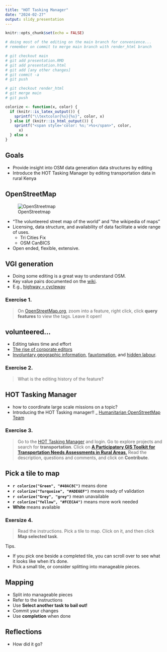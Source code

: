 ```yaml
---
title: "HOT Tasking Manager"
date: "2024-02-27"
output: slidy_presentation
---
```


```r
knitr::opts_chunk$set(echo = FALSE)

# doing most of the editing on the main branch for convenience...
# remember on commit to merge main branch with render_html branch

# git checkout main
# git add presentation.RMD
# git add presentation.html
# git add [any other changes]
# git commit -a
# git push

# git checkout render_html
# git merge main
# git push

colorize <- function(x, color) {
  if (knitr::is_latex_output()) {
    sprintf("\\textcolor{%s}{%s}", color, x)
  } else if (knitr::is_html_output()) {
    sprintf("<span style='color: %s;'>%s</span>", color,
      x)
  } else x
}
```

## Goals

- Provide insight into OSM data generation data structures by editing
- Introduce the HOT Tasking Manager by editing transportation data in rural Kenya


## OpenStreetMap

<div class="columns-2">
![OpenStreetmap](www/Openstreetmap_logo.svg.png)

- "The volunteered street map of the world" and "the wikipedia of maps"
- Licensing, data structure, and availability of data facilitate a wide range of 
uses.
   - Tri Cities Fix
   - OSM CanBICS
- Open ended, flexible, extensive.

</div>

## VGI generation

- Doing some editing is a great way to understand OSM.
- Key value pairs documented on the [wiki](https://wiki.openstreetmap.org/).
- E.g., [highway = cycleway](https://wiki.openstreetmap.org/wiki/Tag:highway%3Dcycleway)

### Exercise 1. 
> On [OpenStreetMap.org](https://www.openstreetmap.org), zoom into a feature, right click, click **query features** to view the tags. Leave it open!

## volunteered...

- Editing takes time and effort
- [The rise of corporate editors](https://www.mdpi.com/2220-9964/8/5/232)
- [Involuntary geographic information](https://doi.org/10.1080/00045608.2011.595657), [fauxtomation](https://logicmag.io/failure/the-automation-charade/), 
and [hidden labour](https://mitsloan.mit.edu/ideas-made-to-matter/hidden-work-created-artificial-intelligence-programs).

### Exercise 2. 

> What is the editing history of the feature?

## HOT Tasking Manager

- how to coordinate large scale missions on a topic?
- Introducing the HOT Tasking manager!!
_ [Humanitarian OpenStreetMap Team](https://www.hotosm.org/)

### Exercise 3. 

> Go to the [HOT Tasking Manager](https://tasks.hotosm.org/) and login. Go to 
explore projects and search for **transportation**. Click on [**A Participatory GIS Toolkit for Transportation Needs Assessments in Rural Areas**.](https://tasks.hotosm.org/projects/12614) Read the description, questions and comments, and click on **Contribute**.

## Pick a tile to map

- **`r colorize("Green", "#40AC8C")`** means done
- **`r colorize("Turquoise", "#ADE6EF")`** means ready of validation
- **`r colorize("Grey", "grey")`** mean unavailable
- **`r colorize("Yellow", "#FCECA4")`** means more work needed
- **White** means available

### Exersize 4.

> Read the instructions. Pick a tile to map. Click on it, and then click **Map selected task**.

Tips. 

- If you pick one beside a completed tile, you can scroll over to see what it looks like when it's done.
- Pick a small tile, or consider splitting into manageable pieces.

## Mapping

- Split into manageable pieces
- Refer to the instructions
- Use **Select another task to bail out!**
- Commit your changes
- Use **completion** when done

## Reflections

- How did it go?